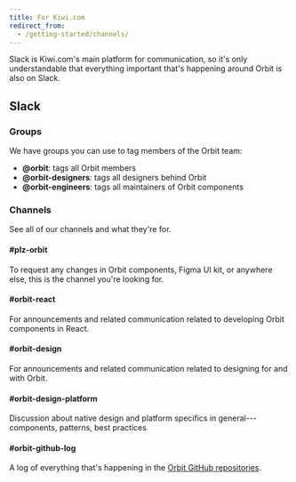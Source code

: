 ```yaml
---
title: For Kiwi.com
redirect_from:
  - /getting-started/channels/
---
```



Slack is Kiwi.com's main platform for communication,
so it's only understandable that everything important that's happening around Orbit is also on Slack.

## Slack

### Groups

We have groups you can use to tag members of the Orbit team:

- **@orbit**: tags all Orbit members
- **@orbit-designers**: tags all designers behind Orbit
- **@orbit-engineers**: tags all maintainers of Orbit components

### Channels

See all of our channels and what they're for.

#### #plz-orbit

To request any changes in Orbit components, Figma UI kit, or anywhere else,
this is the channel you're looking for.

#### #orbit-react

For announcements and related communication related to developing Orbit components in React.

#### #orbit-design

For announcements and related communication related to designing for and with Orbit.

#### #orbit-design-platform

Discussion about native design and platform specifics in general---components, patterns, best practices

#### #orbit-github-log

A log of everything that's happening in the [Orbit GitHub repositories](/getting-started/github/).

<BugReportingSnippet />

